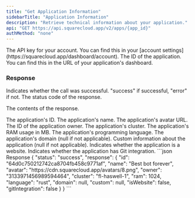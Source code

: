 ```yaml
---
title: "Get Application Information"
sidebarTitle: "Application Information"
description: "Retrieve technical information about your application."
api: "GET https://api.squarecloud.app/v2/apps/{app_id}"
authMethod: "none"
---
```


<ParamField header="Authorization" type="string" placeholder="API KEY" required>
  The API key for your account. You can find this in your [account settings](https://squarecloud.app/dashboard/account).
</ParamField>

<ParamField path="app_id" type="string" placeholder="Application ID" required>
  The ID of the application. You can find this in the URL of your application's dashboard.
</ParamField>

### Response

<ResponseField name="status" type="string">
  Indicates whether the call was successful. "success" if successful, "error" if not.
</ResponseField>

<ResponseField name="code" type="string">
  The status code of the response.
</ResponseField>

<ResponseField name="response" type="object">

The contents of the response.

<Expandable title="Toggle object">

<ResponseField name="id" type="string">
  The application's ID.
</ResponseField>

<ResponseField name="name" type="string">
  The application's name.
</ResponseField>

<ResponseField name="avatar" type="string">
  The application's avatar URL.
</ResponseField>

<ResponseField name="owner" type="string">
  The ID of the application owner.
</ResponseField>

<ResponseField name="cluster" type="string">
  The application's cluster.
</ResponseField>

<ResponseField name="ram" type="number">
  The application's RAM usage in MB.
</ResponseField>

<ResponseField name="language" type="string">
  The application's programming language.
</ResponseField>

<ResponseField name="domain" type="string">
  The application's domain (null if not applicable).
</ResponseField>

<ResponseField name="custom" type="string">
  Custom information about the application (null if not applicable).
</ResponseField>

<ResponseField name="isWebsite" type="boolean">
  Indicates whether the application is a website.
</ResponseField>

<ResponseField name="gitIntegration" type="boolean">
  Indicates whether the application has Git integration.
</ResponseField>


</Expandable>
</ResponseField>

<ResponseExample>
```json Response
{
  "status": "success",
  "response": {
    "id": "64d0c750212742ca8704fb458c9771af",
    "name": "Best bot forever",
    "avatar": "https://cdn.squarecloud.app/avatars/8.png",
    "owner": "3133971456989594464",
    "cluster": "fl-haswell-1",
    "ram": 1024,
    "language": "rust",
    "domain": null,
    "custom": null,
    "isWebsite": false,
    "gitIntegration": false
  }
}
```
</ResponseExample>